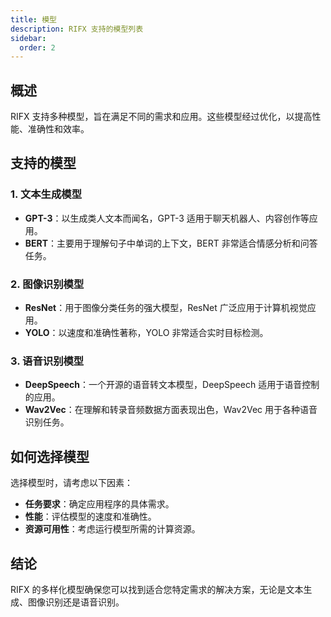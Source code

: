 ```yaml
---
title: 模型
description: RIFX 支持的模型列表
sidebar:
  order: 2
---
```


## 概述

RIFX 支持多种模型，旨在满足不同的需求和应用。这些模型经过优化，以提高性能、准确性和效率。

## 支持的模型

### 1. 文本生成模型

- **GPT-3**：以生成类人文本而闻名，GPT-3 适用于聊天机器人、内容创作等应用。
- **BERT**：主要用于理解句子中单词的上下文，BERT 非常适合情感分析和问答任务。

### 2. 图像识别模型

- **ResNet**：用于图像分类任务的强大模型，ResNet 广泛应用于计算机视觉应用。
- **YOLO**：以速度和准确性著称，YOLO 非常适合实时目标检测。

### 3. 语音识别模型

- **DeepSpeech**：一个开源的语音转文本模型，DeepSpeech 适用于语音控制的应用。
- **Wav2Vec**：在理解和转录音频数据方面表现出色，Wav2Vec 用于各种语音识别任务。

## 如何选择模型

选择模型时，请考虑以下因素：
- **任务要求**：确定应用程序的具体需求。
- **性能**：评估模型的速度和准确性。
- **资源可用性**：考虑运行模型所需的计算资源。

## 结论

RIFX 的多样化模型确保您可以找到适合您特定需求的解决方案，无论是文本生成、图像识别还是语音识别。
